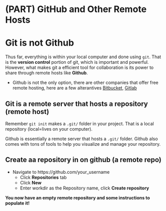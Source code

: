 # (PART) GitHub and Other Remote Hosts {-}

# Git is not Github

Thus far, everything is within your local computer and done using `git`. That is the **version control** portion of git, which is important and powerful. However, what makes git a efficient tool for collaboration is its power to share through remote hosts like **Github**.

* Github is not the only option, there are other companies that offer free remote hosting, here are a few alterantives [Bitbucket](https://bitbucket.org/), [Gitlab](https://gitlab.com/)

## Git is a remote server that hosts a repository (remote host)

Remember `git init` makes a `.git/` folder in your project. That is a local repository (local=lives on your computer).

Github is essentially a remote server that hosts a `.git/` folder. 
Github also comes with tons of tools to help you visualize and manage your repository.

## Create aa repository in on github (a remote repo)

* Navigate to https://github.com/your_username
	+ Click **Repositories** tab
	+ Click **New**
	+ Enter workdir as the Repository name, click **Create repository**

**You now have an empty remote repository and some instructions to populate it!**
